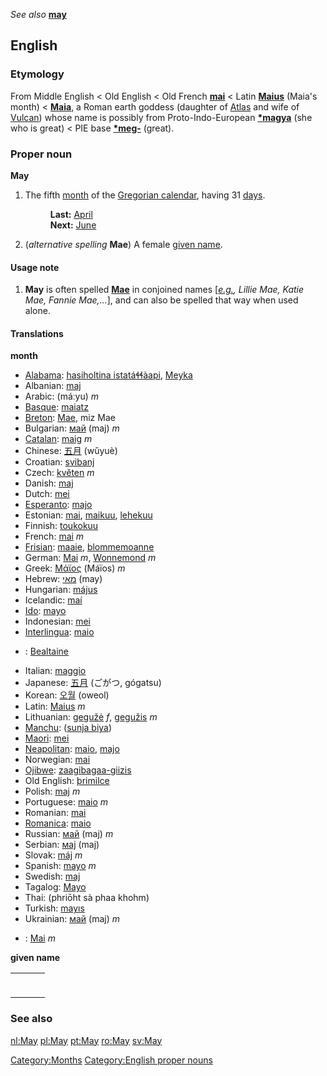 ''See also'' '''[[may]]'''

==English==
===Etymology===
From Middle English < Old English < Old French '''[[mai]]''' < Latin '''[[Maius]]''' (Maia's month) < '''[[Maia]]''', a Roman earth goddess (daughter of [[Atlas]] and wife of [[Vulcan]]) whose name is possibly from Proto-Indo-European '''[[*magya]]''' (she who is great) < PIE base '''[[*meg-]]''' (great).

=== Proper noun ===
'''May'''

#The fifth [[month]] of the [[Gregorian calendar]], having 31 [[day]]s.
#:'''Last:''' [[April]]
#:'''Next:''' [[June]]
#(''alternative spelling'' '''Mae''') A female [[given name]].
<!--Wiktionary does not define surnames #A [[surname]].-->

====Usage note====
#'''May''' is often spelled '''[[Mae]]''' in conjoined names [''[[e.g.]], Lillie Mae, Katie Mae, Fannie Mae,...''], and can also be spelled that way when used alone.

====Translations====

'''month'''
{{top}}
*[[Alabama]]: [[hasiholtina istatáɬɬàapi]], [[Meyka]]
*Albanian: [[maj]]
*Arabic: {{ARchar|[[مايو|مَايُو]]}} (máːyu) ''m''
*[[Basque]]: [[maiatz]]
*[[Breton]]: [[Mae]], miz Mae
*Bulgarian: [[май]] (maj) ''m''
*[[Catalan]]: [[maig]] ''m''
*Chinese: [[五月]] (wǔyuè)
*Croatian: [[svibanj]]
*Czech: [[květen]] ''m''
*Danish: [[maj]]
*Dutch: [[mei]]
*[[Esperanto]]: [[majo]]
*Estonian: [[mai]], [[maikuu]], [[lehekuu]]
*Finnish: [[toukokuu]]
*French: [[mai]] ''m''
*[[Frisian]]: [[maaie]], [[blommemoanne]]
*German: [[Mai]] ''m'', [[Wonnemond]] ''m''
*Greek: [[Μάϊος]] (Máïos) ''m''
*Hebrew: [[מאי]] (may)
*Hungarian: [[május]]
*Icelandic: [[maí]]
*[[Ido]]: [[mayo]]
*Indonesian: [[mei]]
*[[Interlingua]]: [[maio]]
*{{ga}}: [[Bealtaine]]
{{mid}}
*Italian: [[maggio]]
*Japanese: [[五月]] (ごがつ, gógatsu)
*Korean: [[오월]] (oweol)
*Latin: [[Maius]]  ''m''
*Lithuanian: [[gegužė]] ''f'', [[gegužis]] ''m''
*[[Manchu]]: ([[sunja biya]])
*[[Maori]]: [[mei]]
*[[Neapolitan]]: [[maio]], [[majo]]
*Norwegian: [[mai]]
*[[Ojibwe]]: [[zaagibagaa-giizis]]
*Old English: [[þrimilce]]
*Polish: [[maj]] ''m''
*Portuguese: [[maio]] ''m''
*Romanian: [[mai]]
*[[Romanica]]: [[maio]]
*Russian: [[май]] (maj) ''m''
*Serbian: [[мај]] (maj)
*Slovak: [[máj]] ''m''
*Spanish: [[mayo]] ''m''
*Swedish: [[maj]]
*Tagalog: [[Mayo]]
*Thai: {{THchar|[[พฤษภาคม]]}} (phriōht sà phaa khohm)
*Turkish: [[mayıs]]
*Ukrainian: [[май]] (maj) ''m''
*{{cy}}: [[Mai]] ''m''
{{bottom}}

'''given name'''
{| border=0 width=100%
|-
|bgcolor="#FFFFE0" valign=top width=48%|
{|
|}
| width=1% |
|bgcolor="FFFFE0" valign=top width=48%|
{|
|}
|}

===See also===
[[nl:May]]
[[pl:May]]
[[pt:May]]
[[ro:May]]
[[sv:May]]

[[Category:Months]]
[[Category:English proper nouns]]